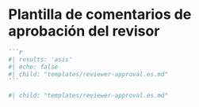 # Plantilla de comentarios de aprobación del revisor {#approval2template}

::: {.content-hidden when-format="pdf"}

````markdown
```r
#| results: 'asis'
#| echo: false
#| child: "templates/reviewer-approval.es.md"
```
````

:::

::: {.content-visible when-format="pdf"}

```r
#| child: "templates/reviewer-approval.es.md"

```

:::


